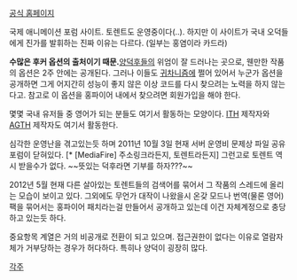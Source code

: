 [http://www.hongfire.com 공식 홈페이지]

국제 애니메이션 포럼 사이트.
토렌트도 운영중이다(‥). 하지만 이 사이트가 국내 오덕들에게 진가를 발휘하는 진짜 이유는 다르다. (일부는 홍염이라 카드라)

'''수많은 후커 옵션의 출처이기 때문.'''[[양덕후]]들의 위엄이 잘 드러나는 곳으로, 웬만한 작품의 옵션은 2주 안에는 공개된다. 그러나 이들도 [[귀차니즘]]에 쩔어 있어서 누군가 옵션을 공개하면 그게 어지간히 성능이 좋지 않은 이상 코드를 다시 찾으려는 노력을 하지 않는다고. 참고로 이 옵션을 홍파이어 내에서 찾으려면 회원가입을 해야 한다.

몇몇 국내 유저들 중 영어가 되는 분들도 여기서 활동하는 모양이다. [[ITH]] 제작자와 [[AGTH]] 제작자도 여기서 활동한다.

심각한 운영난을 겪고있는듯 하며 2011년 10월 3일 현재 서버 운영비 문제상 파일 공유 포럼이 닫혀있다. [* [MediaFire] 주소링크라든지, 토렌트라든지] 그런고로 토렌트 역시 받을수가 없다. ~~뜻있는 덕후라면 기부를 하자???~~ 

2012년 5월 현재 다른 살아있는 토렌트들의 검색어를 묶어서 그 작품의 스레드에 올리는 모습이 보이고 있다. 그외에도 무언가 대작이 나왔을시 온갖 모드나 번역(물론 영어)팩을 묶어서는 홍파이어 패치라는걸 만들어서 공개하고 있는데 이건 자체계정으로 충당하고 있는듯 하다.

중요항목 계열은 거의 비공개로 전환이 되고 있으며. 접근권한이 없다는 이유로 열람자체가 거부당하는 경우가 허다하다. 특히나 양덕이 굉장히 많다.

[[각주]]
